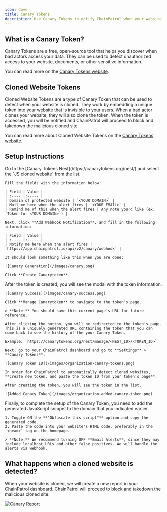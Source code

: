 ```yaml
---
icon: dove
title: Canary Tokens
description: Use Canary Tokens to notify ChainPatrol when your website is cloned and have them blocked immediately
---
```


## What is a Canary Token?

Canary Tokens are a free, open-source tool that helps you discover when bad actors access your data. They can be used to detect unauthorized access to your website, documents, or other sensitive information.

You can read more on the [Canary Tokens website](https://docs.canarytokens.org/guide/).

## Cloned Website Tokens

Cloned Website Tokens are a type of Canary Token that can be used to detect when your website is cloned. They work by embedding a unique token into your website that is invisible to your users. When a bad actor clones your website, they will also clone the token. When the token is accessed, you will be notified and ChainPatrol will proceed to block and takedown the malicious cloned site.

You can read more about Cloned Website Tokens on the [Canary Tokens website](https://docs.canarytokens.org/guide/cloned-web-token.html).

## Setup Instructions

<Steps>
  <Step title="Create a new Canary Token">
    Go to the [Canary Tokens Nest](https://canarytokens.org/nest/) and select the `JS cloned website` from the list.

    Fill the fields with the information below:

    | Field | Value |
    | :---- |:----- |
    | Domain of protected website | `<YOUR DOMAIN>` |
    | Mail me here when the alert fires | `<YOUR EMAIL>` |
    | Remind me of this when the alert fires | Any note you'd like (ex. `Token for <YOUR DOMAIN>`) |

    Next, click **Add Webhook Notification**, and fill in the following information:

    | Field | Value |
    | :---- |:----- |
    | Notify me here when the alert fires | `https://app.chainpatrol.io/api/v2/canary/webhook` |

    It should look something like this when you are done:

    ![Canary Generation](/images/canary.png)

    Click **Create Canarytoken**.

  </Step>
  <Step title="Navigate to Manage Token">
    After the token is created, you will see the modal with the token information.

    ![Canary Success](/images/canary-success.png)

    Click **Manage Canarytoken** to navigate to the token's page.

    > **Note:** You should save this current page's URL for future reference.
  </Step>
  <Step title="Add the token to ChainPatrol">    

    After clicking the button, you will be redirected to the token's page. This is a uniquely generated URL containing the token that you can come back to see the history of the your Canary Token.

    Example: `https://canarytokens.org/nest/manage/<NEST_ID>/<TOKEN_ID>`

    Next, go to your ChainPatrol dashboard and go to **Settings** > **Canary Tokens**.
    
    ![Canary Token ID](/images/organization-canary-tokens.png)

    In order for ChainPatrol to automatically detect cloned websites, **create new token, and paste the token ID from your token's page**.

    After creating the token, you will see the token in the list.

    ![Added Canary Token](/images/organization-added-canary-token.png)
  </Step>
  <Step title="Add the generated JavaScript snippet to your website">
    Finally, to complete the setup of the Canary Token, you need to add the generated JavaScript snippet to the domain that you indicated earlier.
    
    1. Toggle ON the **"Obfuscate this script"** option and copy the generated code.
    2. Paste the code into your website's HTML code, preferably in the `<head>` tag on the homepage.
    
    > **Note:** We recommend turning OFF **Email Alerts**, since they may include localhost URLs and other false positives. We will handle the alerts via webhook.
  </Step>
</Steps>

## What happens when a cloned website is detected?

When your website is cloned, we will create a new report in your ChainPatrol dashboard.
ChainPatrol will proceed to block and takedown the malicious cloned site.

![Canary Report](/images/canary-report.png)
